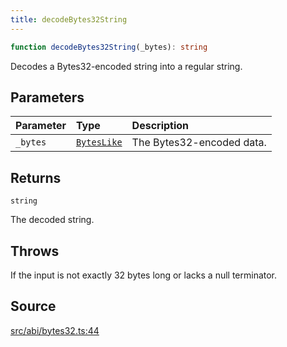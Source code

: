 ```yaml
---
title: decodeBytes32String
---
```


```ts
function decodeBytes32String(_bytes): string
```

Decodes a Bytes32-encoded string into a regular string.

## Parameters

| Parameter | Type | Description |
| :------ | :------ | :------ |
| `_bytes` | [`BytesLike`](/content/type-aliases/BytesLike) | The Bytes32-encoded data. |

## Returns

`string`

The decoded string.

## Throws

If the input is not exactly 32 bytes long or lacks a null terminator.

## Source

[src/abi/bytes32.ts:44](https://github.com/dominant-strategies/quais-6.js/blob/95934f9b18ff90a0666dd9772179b612f2ad5510/src/abi/bytes32.ts#L44)
